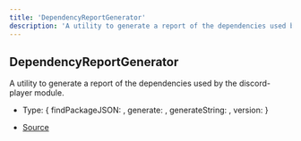 ```yaml
---
title: 'DependencyReportGenerator'
description: 'A utility to generate a report of the dependencies used by the discord-player module.'
---
```


## DependencyReportGenerator

A utility to generate a report of the dependencies used by the discord-player module.

- Type: \{
  findPackageJSON: ,
  generate: ,
  generateString: ,
  version:
  }

- [Source](https://github.com/androz2091/discord-player/blob/ce04b3f4c6671029ce4d4aa9090e56ac7e7f5666/packages/discord-player/src/utils/DependencyReportGenerator.ts#L45)
